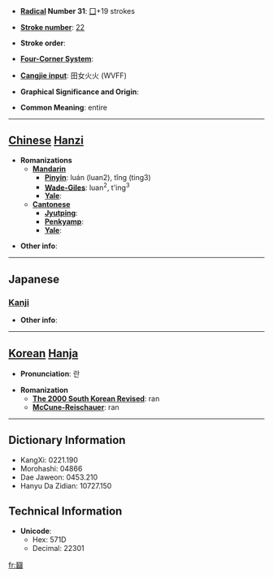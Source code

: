 * '''[[Wiktionary:Chinese radical index| Radical]] Number 31''': [[Wiktionary:Chinese radical index 囗|囗]]+19 strokes

* '''[[Wiktionary:Chinese total strokes index|Stroke number]]''': [[Wiktionary:Chinese total strokes index 22|22]]

* '''Stroke order''': 

* '''[[Wiktionary:Chinese four corner index|Four-Corner System]]''': 

* '''[[Wiktionary:Chinese Cangjie index|Cangjie input]]''': 田女火火 (WVFF)

* '''Graphical Significance and Origin''': 

* '''Common Meaning''': entire

----

== [[Chinese]] [[Hanzi]] ==

* '''Romanizations'''
** '''[[Mandarin]]'''
*** '''[[Pinyin]]''': luán (luan2), tǐng (ting3)
*** '''[[Wade-Giles]]''': luan<sup>2</sup>, t'ing<sup>3</sup>
*** '''[[Yale]]''': 
** '''[[Cantonese]]'''
*** '''[[Jyutping]]''':
*** '''[[Penkyamp]]''': 
*** '''[[Yale]]''': 

* '''Other info''': 

----

==Japanese==
===[[Kanji]]===
{{kanji|on readings=[[らん]] (ran)
|kun readings=[[まるい]] (marui)
}}

* '''Other info''':  

----

== [[Korean]] [[Hanja]] ==

* '''Pronunciation''': 란

* '''Romanization'''
** '''[[The 2000 South Korean Revised Romanization|The 2000 South Korean Revised]]''': ran
** '''[[McCune-Reischauer]]''': ran

----

== Dictionary Information ==

* KangXi: 0221.190
* Morohashi: 04866
* Dae Jaweon: 0453.210
* Hanyu Da Zidian: 10727.150

== Technical Information ==

* '''Unicode''':
** Hex: 571D
** Decimal: 22301

[[fr:圝]]